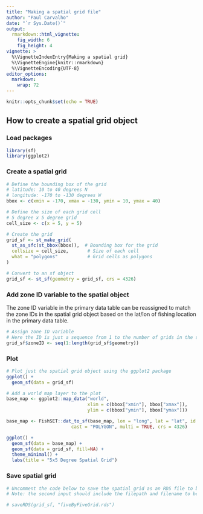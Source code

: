```yaml
---
title: "Making a spatial grid file"
author: "Paul Carvalho"
date: "`r Sys.Date()`"
output:
  rmarkdown::html_vignette:
    fig_width: 6
    fig_height: 4
vignette: >
  %\VignetteIndexEntry{Making a spatial grid}
  %\VignetteEngine{knitr::rmarkdown}
  %\VignetteEncoding{UTF-8}
editor_options: 
  markdown: 
    wrap: 72
---
```



```r
knitr::opts_chunk$set(echo = TRUE)
```

## How to create a spatial grid object

### Load packages
```r
library(sf) 
library(ggplot2)
```

### Create a spatial grid
```r
# Define the bounding box of the grid
# latitude: 10 to 40 degrees N
# longitude: -170 to -130 degrees W
bbox <- c(xmin = -170, xmax = -130, ymin = 10, ymax = 40)

# Define the size of each grid cell
# 5 degree x 5 degree grid
cell_size <- c(x = 5, y = 5)

# Create the grid
grid_sf <- st_make_grid(
  st_as_sfc(st_bbox(bbox)),  # Bounding box for the grid
  cellsize = cell_size,       # Size of each cell
  what = "polygons"           # Grid cells as polygons
)

# Convert to an sf object
grid_sf <- st_sf(geometry = grid_sf, crs = 4326)
```

### Add zone ID variable to the spatial object

The zone ID variable in the primary data table can be reassigned to match the zone IDs in the spatial grid object based on the lat/lon of fishing location in the primary data table.

```r
# Assign zone ID variable
# Here the ID is just a sequence from 1 to the number of grids in the spatial object
grid_sf$zoneID <- seq(1:length(grid_sf$geometry))
```

### Plot
```r
# Plot just the spatial grid object using the ggplot2 package
ggplot() +
  geom_sf(data = grid_sf)

# Add a world map layer to the plot
base_map <- ggplot2::map_data("world",
                              xlim = c(bbox["xmin"], bbox["xmax"]),
                              ylim = c(bbox["ymin"], bbox["ymax"]))

base_map <- FishSET::dat_to_sf(base_map, lon = "long", lat = "lat", id = "group",
                        cast = "POLYGON", multi = TRUE, crs = 4326)

ggplot() +
  geom_sf(data = base_map) +
  geom_sf(data = grid_sf, fill=NA) +
  theme_minimal() +
  labs(title = "5x5 Degree Spatial Grid")
```

### Save spatial grid
```r
# Uncomment the code below to save the spatial grid as an RDS file to be used in FishSET
# Note: the second input should include the filepath and filename to be saved. See help documentation for saveRDS().

# saveRDS(grid_sf, "fiveByFiveGrid.rds")
```